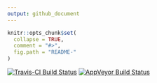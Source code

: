 ```yaml
---
output: github_document
---
```


<!-- README.md is generated from README.Rmd. Please edit that file -->

```r
knitr::opts_chunk$set(
  collapse = TRUE,
  comment = "#>",
  fig.path = "README-"
)
```

[![Travis-CI Build Status](https://travis-ci.org/poissonconsulting/rescale.svg?branch=master)](https://travis-ci.org/poissonconsulting/rescale)
[![AppVeyor Build Status](https://ci.appveyor.com/api/projects/status/github/poissonconsulting/rescale?branch=master&svg=true)](https://ci.appveyor.com/project/poissonconsulting/rescale)
